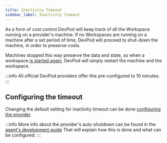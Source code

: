 ```yaml
---
title: Inactivity Timeout
sidebar_label: Inactivity Timeout
---
```


As a form of cost control DevPod will keep track of all the Workspace running on a
provider's machine.
If no Workspaces are running on a machine after a set period of time, DevPod will
proceed to shut-down the machine, in order to preserve costs.

Machines stopped this way preserve the data and state, so when a workspace [is started again](./connect-to-a-workspace.mdx),
DevPod will simply restart the machine and the workspace.

:::info
All official DevPod providers offer this pre-configured to 10 minutes.
:::

## Configuring the timeout

Changing the default setting for inactivity timeout can be done [configuring the provider](../managing-providers/add-provider.mdx#set-provider-options).

:::info
More info about the provider's auto-shutdown can be found in the [agent's development guide](../developing-providers/agent.mdx#machine-providers)
That will explain how this is done and what can be configured.
:::
